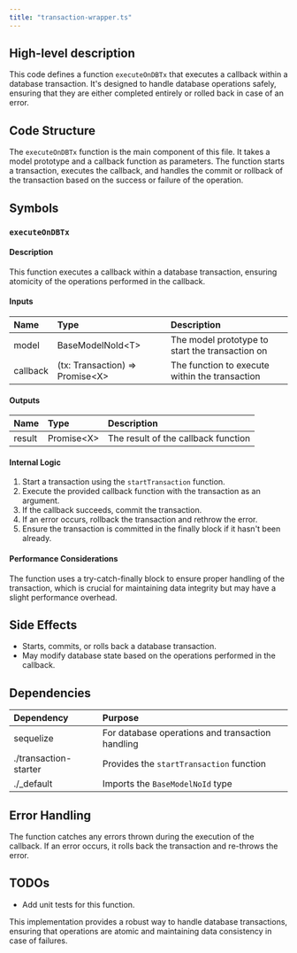 ```yaml
---
title: "transaction-wrapper.ts"
---
```


## High-level description
This code defines a function `executeOnDBTx` that executes a callback within a database transaction. It's designed to handle database operations safely, ensuring that they are either completed entirely or rolled back in case of an error.

## Code Structure
The `executeOnDBTx` function is the main component of this file. It takes a model prototype and a callback function as parameters. The function starts a transaction, executes the callback, and handles the commit or rollback of the transaction based on the success or failure of the operation.

## Symbols

### `executeOnDBTx`
#### Description
This function executes a callback within a database transaction, ensuring atomicity of the operations performed in the callback.

#### Inputs
| Name | Type | Description |
|:-----|:-----|:------------|
| model | BaseModelNoId&lt;T&gt; | The model prototype to start the transaction on |
| callback | (tx: Transaction) =&gt; Promise&lt;X&gt; | The function to execute within the transaction |

#### Outputs
| Name | Type | Description |
|:-----|:-----|:------------|
| result | Promise&lt;X&gt; | The result of the callback function |

#### Internal Logic
1. Start a transaction using the `startTransaction` function.
2. Execute the provided callback function with the transaction as an argument.
3. If the callback succeeds, commit the transaction.
4. If an error occurs, rollback the transaction and rethrow the error.
5. Ensure the transaction is committed in the finally block if it hasn't been already.

#### Performance Considerations
The function uses a try-catch-finally block to ensure proper handling of the transaction, which is crucial for maintaining data integrity but may have a slight performance overhead.

## Side Effects
- Starts, commits, or rolls back a database transaction.
- May modify database state based on the operations performed in the callback.

## Dependencies
| Dependency | Purpose |
|:-----------|:--------|
| sequelize | For database operations and transaction handling |
| ./transaction-starter | Provides the `startTransaction` function |
| ./_default | Imports the `BaseModelNoId` type |

## Error Handling
The function catches any errors thrown during the execution of the callback. If an error occurs, it rolls back the transaction and re-throws the error.

## TODOs
- Add unit tests for this function.

This implementation provides a robust way to handle database transactions, ensuring that operations are atomic and maintaining data consistency in case of failures.